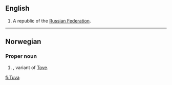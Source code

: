 {{wikipedia}}
==English==
{{infl|en|proper noun}}
# A republic of the [[Russian Federation]].

----

==Norwegian==

===Proper noun===
{{infl|no|proper noun}}

# {{given name|female|lang=no}}, variant of [[Tove]].

[[fi:Tuva]]
